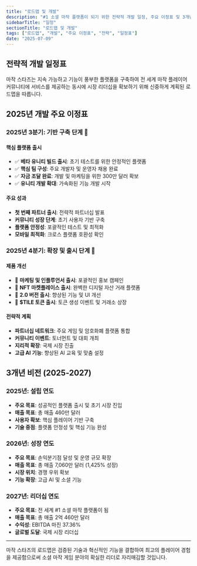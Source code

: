 ```yaml
---
title: "로드맵 및 개발"
description: "#1 소셜 마작 플랫폼이 되기 위한 전략적 개발 일정, 주요 이정표 및 3개년 비전"
sidebarTitle: "일정"
sectionTitle: "로드맵 및 개발"
tags: ["로드맵", "개발", "주요 이정표", "전략", "일정표"]
date: "2025-07-09"
---
```


## 전략적 개발 일정표

마작 스타즈는 지속 가능하고 기능이 풍부한 플랫폼을 구축하여 전 세계 마작 플레이어 커뮤니티에 서비스를 제공하는 동시에 시장 리더십을 확보하기 위해 신중하게 계획된 로드맵을 따릅니다.

## 2025년 개발 주요 이정표

### 2025년 3분기: 기반 구축 단계 🚀

#### 핵심 플랫폼 출시
- ✅ **베타 유니티 빌드 출시**: 초기 테스트를 위한 안정적인 플랫폼
- ✅ **핵심 팀 구성**: 주요 개발자 및 운영자 채용 완료
- ✅ **자금 조달 완료**: 개발 및 마케팅을 위한 300만 달러 확보
- ✅ **유니티 개발 확대**: 가속화된 기능 개발 시작

#### 주요 성과
- **첫 번째 파트너 출시**: 전략적 파트너십 발표
- **커뮤니티 성장 단계**: 초기 사용자 기반 구축
- **플랫폼 안정성**: 포괄적인 테스트 및 최적화
- **모바일 최적화**: 크로스 플랫폼 호환성 확인

### 2025년 4분기: 확장 및 출시 단계 🌟

#### 제품 개선
- 🎯 **마케팅 및 인플루언서 출시**: 포괄적인 홍보 캠페인
- 🎯 **NFT 마켓플레이스 출시**: 완벽한 디지털 자산 거래 플랫폼
- 🎯 **2.0 버전 출시**: 향상된 기능 및 UI 개선
- 🎯 **$TILE 토큰 출시**: 토큰 생성 이벤트 및 거래소 상장

#### 전략적 계획
- **파트너십 네트워크**: 주요 게임 및 암호화폐 플랫폼 통합
- **커뮤니티 이벤트**: 토너먼트 및 대회 개최
- **지리적 확장**: 국제 시장 진출
- **고급 AI 기능**: 향상된 AI 교육 및 맞춤 설정


## 3개년 비전 (2025-2027)

### 2025년: 설립 연도
- **주요 목표**: 성공적인 플랫폼 출시 및 초기 시장 진입
- **매출 목표**: 총 매출 460만 달러
- **사용자 확보**: 핵심 플레이어 기반 구축
- **기술 중점**: 플랫폼 안정성 및 핵심 기능 완성

### 2026년: 성장 연도
- **주요 목표**: 손익분기점 달성 및 운영 규모 확장
- **매출 목표**: 총 매출 7,060만 달러 (1,425% 성장)
- **시장 위치**: 경쟁 우위 확보
- **기능 확장**: 고급 AI 및 소셜 기능

### 2027년: 리더십 연도
- **주요 목표**: 전 세계 #1 소셜 마작 플랫폼이 됨
- **매출 목표**: 총 매출 2억 460만 달러
- **수익성**: EBITDA 마진 37.36%
- **글로벌 도달**: 국제 시장 리더십


---

마작 스타즈의 로드맵은 검증된 기술과 혁신적인 기능을 결합하여 최고의 플레이어 경험을 제공함으로써 소셜 마작 게임 분야의 확실한 리더로 자리매김할 것입니다.
